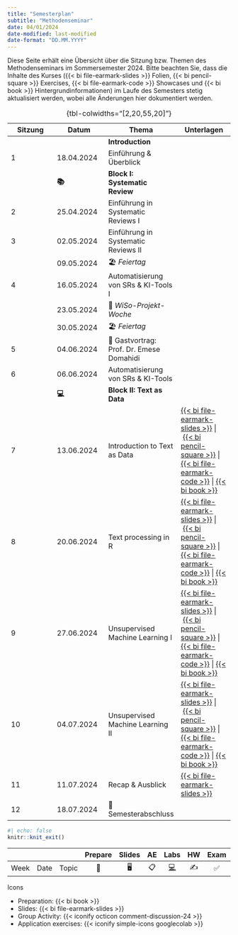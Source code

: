 ```yaml
---
title: "Semesterplan"
subtitle: "Methodenseminar"
date: 04/01/2024
date-modified: last-modified
date-format: "DD.MM.YYYY"
---
```


::: callout-note
Diese Seite erhält eine Übersicht über die Sitzung bzw. Themen des Methodenseminars im Sommersemester 2024. Bitte beachten Sie, dass die Inhalte des Kurses ({{< bi file-earmark-slides >}} Folien, {{< bi pencil-square >}} Exercises, {{< bi file-earmark-code >}} Showcases und {{< bi book >}} Hintergrundinformationen) im Laufe des Semesters stetig aktualisiert werden, wobei alle Änderungen hier dokumentiert werden.
:::

| Sitzung | Datum | Thema | Unterlagen |
|------------------|------------------|------------------|-------------------|
|  |  | **Introduction** |  |
| 1 | 18.04.2024 | Einführung & Überblick |  |
|  | **📚** | **Block I: Systematic Review** |  |
| 2 | 25.04.2024 | Einführung in Systematic Reviews I |  |
| 3 | 02.05.2024 | Einführung in Systematic Reviews II |  |
|  | 09.05.2024 | 🏖️ *Feiertag* |  |
| 4 | 16.05.2024 | Automatisierung von SRs & KI-Tools I |  |
|  | 23.05.2024 | 🍻 *WiSo-Projekt-Woche* |  |
|  | 30.05.2024 | 🏖️ *Feiertag* |  |
| 5 | 04.06.2024 | 🍕 Gastvortrag: Prof. Dr. Emese Domahidi |  |
| 6 | 06.06.2024 | Automatisierung von SRs & KI-Tools |  |
|  | **💻** | **Block II: Text as Data** |  |
| 7 | 13.06.2024 | Introduction to Text as Data | [{{< bi file-earmark-slides >}}](/slides/ms-slides-07.html "Slides: Session 07"){aria-label="Slides Session 07"} \| [{{< bi pencil-square >}}](/exercises/ms-exercise-07_solution.html "Exercise: Session 07"){aria-label="Exercise Session 07"} \| [{{< bi file-earmark-code >}}](/exercises/ms-showcase-07.html "Showcase: Session 07"){aria-label="Showcase Session 07"} \| [{{< bi book >}}](/sessions/ms-session-07.html "Session 07"){aria-label="Session 07"} |
| 8 | 20.06.2024 | Text processing in R | [{{< bi file-earmark-slides >}}](/slides/ms-slides-08.html "Slides: Session 08"){aria-label="Slides Session 08"} \| [{{< bi pencil-square >}}](/exercises/ms-exercise-08_solution.html "Exercise: Session 08"){aria-label="Exercise Session 08"} \| [{{< bi file-earmark-code >}}](/exercises/ms-showcase-08.html "Showcase: Session 08"){aria-label="Showcase Session 08"} \| [{{< bi book >}}](/sessions/ms-session-08.html "Session 08"){aria-label="Session 08"} |
| 9 | 27.06.2024 | Unsupervised Machine Learning I | [{{< bi file-earmark-slides >}}](/slides/ms-slides-09.html "Slides: Session 09"){aria-label="Slides Session 09"} \| [{{< bi pencil-square >}}](/exercises/ms-exercise-09_solution.html "Exercise: Session 09"){aria-label="Exercise Session 09"} \| [{{< bi file-earmark-code >}}](/exercises/ms-showcase-09.html "Showcase: Session 09"){aria-label="Showcase Session 09"} \| [{{< bi book >}}](/sessions/ms-session-09.html "Session 09"){aria-label="Session 09"} |
| 10 | 04.07.2024 | Unsupervised Machine Learning II | [{{< bi file-earmark-slides >}}](/slides/ms-slides-10.html "Slides: Session 10"){aria-label="Slides Session 10"} \| [{{< bi pencil-square >}}](/exercises/ms-exercise-10.html "Exercise: Session 10"){aria-label="Exercise Session 10"} \| [{{< bi file-earmark-code >}}](/exercises/ms-showcase-10_solution.html "Showcase: Session 10"){aria-label="Showcase Session 10"} \| [{{< bi book >}}](/sessions/ms-session-10.html "Session 10"){aria-label="Session 10"} |
| 11 | 11.07.2024 | Recap & Ausblick | [{{< bi file-earmark-slides >}}](/slides/ms-slides-11.html "Slides: Session 11"){aria-label="Slides Session 11"} |
| 12 | 18.07.2024 | 🏁 Semesterabschluss |  |

: {tbl-colwidths="\[2,20,55,20\]"}

```r
#| echo: false
knitr::knit_exit()
```

|   |   |   | Prepare | Slides | AE | Labs | HW | Exam | Project |
|--------|--------|--------|:------:|:------:|:------:|:------:|:------:|:------:|:------:|
| Week | Date | Topic | 📖 | 🖥️ | 📋 | [💻](https://sakai.duke.edu/samigo-app/servlet/Login?id=6fa7ebf3-01af-42a6-91ba-3e813d3901221641094171786) | ✍️ | ✅ | 📂 |

Icons

-   Preparation: {{< bi book >}}
-   Slides: {{< bi file-earmark-slides >}}
-   Group Activity: {{< iconify octicon comment-discussion-24 >}}
-   Application exercises: {{< iconify simple-icons googlecolab >}}